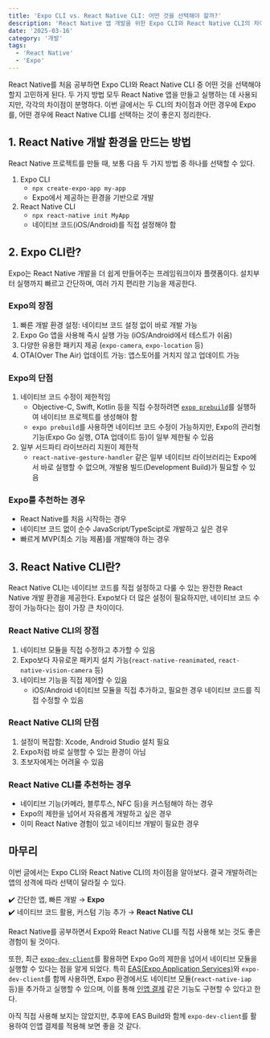 ```yaml
---
title: 'Expo CLI vs. React Native CLI: 어떤 것을 선택해야 할까?'
description: 'React Native 앱 개발을 위한 Expo CLI와 React Native CLI의 차이점을 비교하고, 어떤 도구를 선택하면 좋을지 살펴본다.'
date: '2025-03-16'
category: '개발'
tags: 
  - 'React Native'
  - 'Expo'
---
```


React Native를 처음 공부하면 Expo CLI와 React Native CLI 중 어떤 것을 선택해야 할지 고민하게 된다.
두 가지 방법 모두 React Native 앱을 만들고 실행하는 데 사용되지만, 각각의 차이점이 분명하다.
이번 글에서는 두 CLI의 차이점과 어떤 경우에 Expo를, 어떤 경우에 React Native CLI를 선택하는 것이 좋은지 정리한다.

## 1. React Native 개발 환경을 만드는 방법

React Native 프로젝트를 만들 때, 보통 다음 두 가지 방법 중 하나를 선택할 수 있다.

1. Expo CLI
    - `npx create-expo-app my-app`
    - Expo에서 제공하는 환경을 기반으로 개발
2. React Native CLI
    - `npx react-native init MyApp`
    - 네이티브 코드(iOS/Android)를 직접 설정해야 함

## 2. Expo CLI란?

Expo는 React Native 개발을 더 쉽게 만들어주는 프레임워크이자 플랫폼이다. 설치부터 실행까지 빠르고 간단하며, 여러 가지 편리한 기능을 제공한다.

### Expo의 장점

1. 빠른 개발 환경 설정: 네이티브 코드 설정 없이 바로 개발 가능
2. Expo Go 앱을 사용해 즉시 실행 가능 (iOS/Android에서 테스트가 쉬움)
3. 다양한 유용한 패키지 제공 (`expo-camera`, `expo-location` 등)
4. OTA(Over The Air) 업데이트 가능: 앱스토어를 거치지 않고 업데이트 가능

### Expo의 단점

1. 네이티브 코드 수정이 제한적임
    - Objective-C, Swift, Kotlin 등을 직접 수정하려면 [`expo prebuild`](https://docs.expo.dev/workflow/continuous-native-generation/)를 실행하여 네이티브 프로젝트를 생성해야 함
    - `expo prebuild`를 사용하면 네이티브 코드 수정이 가능하지만, Expo의 관리형 기능(Expo Go 실행, OTA 업데이트 등)이 일부 제한될 수 있음
2. 일부 서드파티 라이브러리 지원이 제한적
    - `react-native-gesture-handler` 같은 일부 네이티브 라이브러리는 Expo에서 바로 실행할 수 없으며, 개발용 빌드(Development Build)가 필요할 수 있음

### Expo를 추천하는 경우

- React Native를 처음 시작하는 경우
- 네이티브 코드 없이 순수 JavaScript/TypeScipt로 개발하고 싶은 경우
- 빠르게 MVP(최소 기능 제품)를 개발해야 하는 경우

## 3. React Native CLI란?

React Native CLI는 네이티브 코드를 직접 설정하고 다룰 수 있는 완전한 React Native 개발 환경을 제공한다. Expo보다 더 많은 설정이 필요하지만, 네이티브 코드 수정이 가능하다는 점이 가장 큰 차이이다.

### React Native CLI의 장점

1. 네이티브 모듈을 직접 수정하고 추가할 수 있음
2. Expo보다 자유로운 패키지 설치 가능(`react-native-reanimated`, `react-native-vision-camera` 등)
3. 네이티브 기능을 직접 제어할 수 있음
    - iOS/Android 네이티브 모듈을 직접 추가하고, 필요한 경우 네이티브 코드를 직접 수정할 수 있음

### React Native CLI의 단점

1. 설정이 복잡함: Xcode, Android Studio 설치 필요
2. Expo처럼 바로 실행할 수 있는 환경이 아님
3. 초보자에게는 어려울 수 있음

### React Native CLI를 추천하는 경우

- 네이티브 기능(카메라, 블루투스, NFC 등)을 커스텀해야 하는 경우
- Expo의 제한을 넘어서 자유롭게 개발하고 싶은 경우
- 이미 React Native 경험이 있고 네이티브 개발이 필요한 경우

## 마무리

이번 글에서는 Expo CLI와 React Native CLI의 차이점을 알아보다. 결국 개발하려는 앱의 성격에 따라 선택이 달라질 수 있다.

✔️ 간단한 앱, 빠른 개발 → **Expo** <br />
✔️ 네이티브 코드 활용, 커스텀 기능 추가 → **React Native CLI**

React Native를 공부하면서 Expo와 React Native CLI를 직접 사용해 보는 것도 좋은 경험이 될 것이다.

또한, 최근 [`expo-dev-client`](https://docs.expo.dev/develop/development-builds/introduction/)를 활용하면 Expo Go의 제한을 넘어서 네이티브 모듈을 실행할 수 있다는 점을 알게 되었다.
특히 [EAS(Expo Application Services)](https://docs.expo.dev/build/introduction/)와 `expo-dev-client`를 함께 사용하면, Expo 환경에서도 네이티브 모듈(`react-native-iap` 등)을 추가하고 실행할 수 있으며, 이를 통해 [인앱 결제](https://docs.expo.dev/guides/in-app-purchases/) 같은 기능도 구현할 수 있다고 한다.

아직 직접 사용해 보지는 않았지만, 추후에 EAS Build와 함께 `expo-dev-client`를 활용하여 인앱 결제를 적용해 보면 좋을 것 같다.